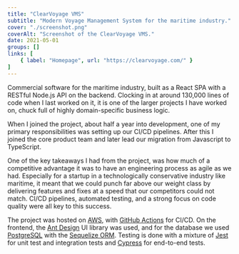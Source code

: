 ```yaml
---
title: "ClearVoyage VMS"
subtitle: "Modern Voyage Management System for the maritime industry."
cover: "./screenshot.png"
coverAlt: "Screenshot of the ClearVoyage VMS."
date: 2021-05-01
groups: []
links: [
	{ label: "Homepage", url: "https://clearvoyage.com/" }
]
---
```


Commercial software for the maritime industry, built as a React SPA with a RESTful Node.js API on the backend. Clocking in at around 130,000 lines of code when I last worked on it, it is one of the larger projects I have worked on, chuck full of highly domain-specific business logic.

When I joined the project, about half a year into development, one of my primary responsibilities was setting up our CI/CD pipelines. After this I joined the core product team and later lead our migration from Javascript to TypeScript.

One of the key takeaways I had from the project, was how much of a competitive advantage it was to have an engineering process as agile as we had. Especially for a startup in a technologically conservative industry like maritime, it meant that we could punch far above our weight class by delivering features and fixes at a speed that our competitors could not match. CI/CD pipelines, automated testing, and a strong focus on code quality were all key to this success.

The project was hosted on [AWS](https://aws.amazon.com/), with [GitHub Actions](https://github.com/features/actions) for CI/CD. On the frontend, the [Ant Design](https://ant.design/) UI library was used, and for the database we used [PostgreSQL](https://www.postgresql.org/) with the [Sequelize ORM](https://sequelize.org/). Testing is done with a mixture of [Jest](https://jestjs.io/) for unit test and integration tests and [Cypress](https://www.cypress.io/) for end-to-end tests.
